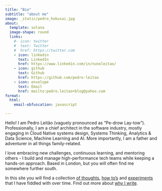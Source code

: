 ```yaml
---
title: "Bio"
subtitle: "about me"
image: _static/pedro_hokusai.jpg
about:
  template: solana
  image-shape: round
  links:
    #- icon: twitter
    #  text: Twitter
    #  href: https://twitter.com
    - icon: linkedin
      text: LinkedIn
      href: https://www.linkedin.com/in/nunoleitao/
    - icon: github
      text: Github
      href: https://github.com/pedro-leitao
    - icon: envelope
      text: Email
      href: mailto:pedro.leitao+blog@yahoo.com
format:
  html:
    email-obfuscation: javascript

---
```


Hello! I am Pedro Leitão (vaguely pronounced as "Pe-drow Lay-tow"). Professionally, I am
a chief architect in the software industry, mostly engaging in Cloud Native systems design, Systems Thinking, Analytics & Data Science, Machine Learning and AI. More importantly, I am a father and adventurer in all things family-related.

I love embracing new challenges, continuous learning, and mentoring others - I build and manage high-performance tech teams while keeping a hands-on approach. Based in London, but you will often find me somewhere further south.

In this site you will find a collection [of thoughts](thoughts.qmd), [how to's](howtos.qmd) and [experiments](experiments.qmd) that I have fiddled with over time. Find out more about [why I write](/about.qmd).